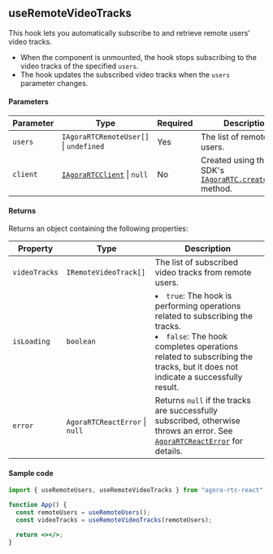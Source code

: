 ## useRemoteVideoTracks

This hook lets you automatically subscribe to and retrieve remote users' video tracks.

- When the component is unmounted, the hook stops subscribing to the video tracks of the specified `users`.
- The hook updates the subscribed video tracks when the `users` parameter changes.

#### Parameters

| Parameter | Type                                                                                                                                                   | Required | Description                                                                                                                                                                    |
| --------- | ------------------------------------------------------------------------------------------------------------------------------------------------------ | -------- | ------------------------------------------------------------------------------------------------------------------------------------------------------------------------------ |
| `users`   | `IAgoraRTCRemoteUser[]` &VerticalLine; `undefined`                                                                                                     | Yes      | The list of remote users.                                                                                                                                                      |
| `client`  | [`IAgoraRTCClient`](https://docportal.shengwang.cn/cn/live-streaming-premium-4.x/API%20Reference/web_ng/interfaces/iagorartcclient.html) &#124; `null` | No       | Created using the Web SDK's [`IAgoraRTC.createClient`](https://docportal.shengwang.cn/cn/video-call-4.x/API%20Reference/web_ng/interfaces/iagorartc.html#createclient) method. |

#### Returns

Returns an object containing the following properties:

| Property      | Type                                       | Description                                                                                                                                                                                                             |
| ------------- | ------------------------------------------ | ----------------------------------------------------------------------------------------------------------------------------------------------------------------------------------------------------------------------- |
| `videoTracks` | `IRemoteVideoTrack[]`                      | The list of subscribed video tracks from remote users.                                                                                                                                                                  |
| `isLoading`   | `boolean`                                  | <li>`true`: The hook is performing operations related to subscribing the tracks.</li><li>`false`: The hook completes operations related to subscribing the tracks, but it does not indicate a successfully result.</li> |
| `error`       | `AgoraRTCReactError` &VerticalLine; `null` | Returns `null` if the tracks are successfully subscribed, otherwise throws an error. See [`AgoraRTCReactError`](./data-types#agorartcreacterror) for details.                                                           |

#### Sample code

```jsx
import { useRemoteUsers, useRemoteVideoTracks } from "agora-rtc-react";

function App() {
  const remoteUsers = useRemoteUsers();
  const videoTracks = useRemoteVideoTracks(remoteUsers);

  return <></>;
}
```
